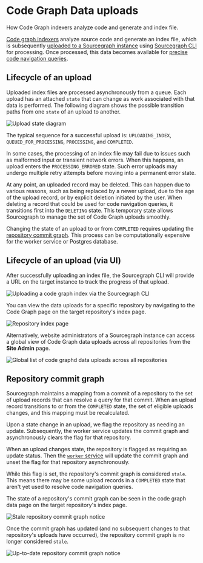 # Code Graph Data uploads

<p className="subtitle">How Code Graph indexers analyze code and generate and index file.</p>

[Code graph indexers](/code_navigation/references/indexers) analyze source code and generate an index file, which is subsequently [uploaded to a Sourcegraph instance](/code_navigation/how-to/index_other_languages#4-upload-scip-data) using [Sourcegraph CLI](/cli/) for processing. Once processed, this data becomes available for [precise code navigation queries](/code_navigation/explanations/precise_code_navigation).

## Lifecycle of an upload

Uploaded index files are processed asynchronously from a queue. Each upload has an attached `state` that can change as work associated with that data is performed. The following diagram shows the possible transition paths from one `state` of an upload to another.

![Upload state diagram](https://storage.googleapis.com/sourcegraph-assets/Docs/upload-states.svg)

The typical sequence for a successful upload is: `UPLOADING_INDEX`, `QUEUED_FOR_PROCESSING`, `PROCESSING`, and `COMPLETED`.

In some cases, the processing of an index file may fail due to issues such as malformed input or transient network errors. When this happens, an upload enters the `PROCESSING_ERRORED` state. Such error uploads may undergo multiple retry attempts before moving into a permanent error state.

At any point, an uploaded record may be deleted. This can happen due to various reasons, such as being replaced by a newer upload, due to the age of the upload record, or by explicit deletion initiated by the user. When deleting a record that could be used for code navigation queries, it transitions first into the `DELETING` state. This temporary state allows Sourcegraph to manage the set of Code Graph uploads smoothly.

Changing the state of an upload to or from `COMPLETED` requires updating the [repository commit graph](#repository-commit-graph). This process can be computationally expensive for the worker service or Postgres database.

## Lifecycle of an upload (via UI)

After successfully uploading an index file, the Sourcegraph CLI will provide a URL on the target instance to track the progress of that upload.

<img src="https://storage.googleapis.com/sourcegraph-assets/docs/images/code-intelligence/sg-3.34/uploads/src-lsif-upload.gif" class="screenshot terminal-screenshot" alt="Uploading a code graph index via the Sourcegraph CLI" />

You can view the data uploads for a specific repository by navigating to the Code Graph page on the target repository's index page.

<img src="https://storage.googleapis.com/sourcegraph-assets/docs/images/code-intelligence/sg-3.33/repository-page.png" class="screenshot" alt="Repository index page" />

Alternatively, website administrators of a Sourcegraph instance can access a global view of Code Graph data uploads across all repositories from the **Site Admin** page.

<img src="https://storage.googleapis.com/sourcegraph-assets/docs/images/code-intelligence/renamed/indexes-list.png" class="screenshot" alt="Global list of code graphd data uploads across all repositories"/>

## Repository commit graph

Sourcegraph maintains a mapping from a commit of a repository to the set of upload records that can resolve a query for that commit. When an upload record transitions to or from the `COMPLETED` state, the set of eligible uploads changes, and this mapping must be recalculated.

Upon a state change in an upload, we flag the repository as needing an update. Subsequently, the worker service updates the commit graph and asynchronously clears the flag for that repository.

When an upload changes state, the repository is flagged as requiring an update status. Then the [`worker` service](https://docs.sourcegraph.com/admin/workers#codeintel-commitgraph)
will update the commit graph and unset the flag for that repository asynchronously.

While this flag is set, the repository's commit graph is considered `stale`. This means there may be some upload records in a `COMPLETED` state that aren't yet used to resolve code navigation queries.

The state of a repository's commit graph can be seen in the code graph data page on the target repository's index page.

<img src="https://storage.googleapis.com/sourcegraph-assets/docs/images/code-intelligence/renamed/stale-commit-graph.png" class="screenshot" alt="Stale repository commit graph notice" />

Once the commit graph has updated (and no subsequent changes to that repository's uploads have occurred), the repository commit graph is no longer considered `stale`.

<img src="https://storage.googleapis.com/sourcegraph-assets/docs/images/code-intelligence/renamed/fresh-commit-graph.png" class="screenshot" alt="Up-to-date repository commit graph notice" />

